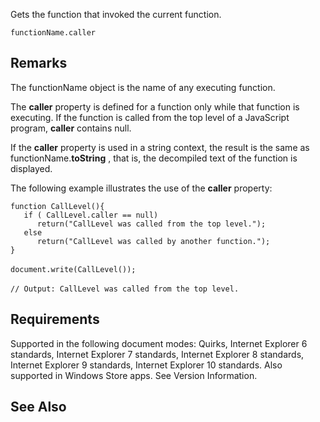 Gets the function that invoked the current function.

 functionName.caller

==Remarks==
The functionName object is the name of any executing function.

The '''caller''' property is defined for a function only while that function is executing. If the function is called from the top level of a JavaScript program, '''caller''' contains null.

If the '''caller''' property is used in a string context, the result is the same as functionName.'''toString''' , that is, the decompiled text of the function is displayed.

The following example illustrates the use of the '''caller''' property:

 function CallLevel(){
    if ( CallLevel.caller == null)
       return("CallLevel was called from the top level.");
    else
       return("CallLevel was called by another function.");
 }
 
 document.write(CallLevel());
 
 // Output: CallLevel was called from the top level.

==Requirements==
Supported in the following document modes: Quirks, Internet Explorer 6 standards, Internet Explorer 7 standards, Internet Explorer 8 standards, Internet Explorer 9 standards, Internet Explorer 10 standards. Also supported in Windows Store apps. See Version Information.


==See Also==

              
